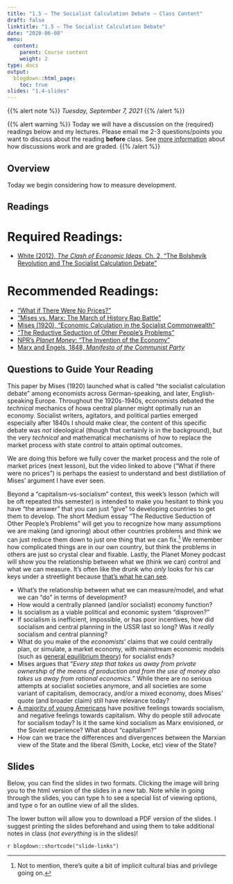 ```yaml
---
title: "1.5 — The Socialist Calculation Debate — Class Content"
draft: false
linktitle: "1.5 — The Socialist Calculation Debate"
date: "2020-06-08"
menu:
  content:
    parent: Course content
    weight: 2
type: docs
output:
  blogdown::html_page:
    toc: true
slides: "1.4-slides"
---
```


{{% alert note %}}
*Tuesday, September 7, 2021*
{{% /alert %}}

{{% alert warning %}}
Today we will have a discussion on the (required) readings below and my lectures. Please email me 2-3 questions/points you want to discuss about the reading **before** class. See [more information](/assignments/discussions) about how discussions work and are graded.
{{% /alert %}}

## <i class="fas fa-info-circle fa-lg"></i> Overview

Today we begin considering how to measure development. 

## <i class="fas fa-book-reader fa-lg"></i> Readings

# Required Readings:

- [<i class="fas fa-file-pdf"></i> White (2012), *The Clash of Economic Ideas*, Ch. 2, "The Bolshevik Revolution and The Socialist Calculation Debate"](/readings/White-2012-Ch2.pdf)

# Recommended Readings:

- [<i class="fab fa-youtube"></i> "What if There Were No Prices?"](https://www.youtube.com/watch?v=zkPGfTEZ_r4)
- [<i class="fab fa-youtube"></i> "Mises vs. Marx: The March of History Rap Battle"](https://misesvsmarx.aier.org)
- [<i class="fas fa-file-pdf"></i> Mises (1920), "Economic Calculation in the Socialist Commonwealth"](/readings/Mises-1920-Economic-Calculation.pdf)
- [<i class="fas fa-external-link-square-alt"></i> "The Reductive Seduction of Other People's Problems"](https://brightthemag.com/the-reductive-seduction-of-other-people-s-problems-3c07b307732d)
- [<i class="fas fa-podcast"></i> NPR's *Planet Money*: "The Invention of the Economy"](https://www.npr.org/sections/money/2014/03/05/286366404/episode-521-the-invention-of-the-economy)
- [<i class="fas fa-external-link-square-alt"></i> Marx and Engels, 1848, *Manifesto of the Communist Party*](https://www.marxists.org/archive/marx/works/1848/communist-manifesto/)

## Questions to Guide Your Reading
This paper by Mises (1920) launched what is called "the socialist calculation debate" among economists across German-speaking, and later, English-speaking Europe. Throughout the 1920s-1940s, economists debated the *technical* mechanics of howa central planner might optimally run an economy. Socialist writers, agitators, and political parties emerged especially after 1840s I should make clear, the content of this specific debate was *not* ideological (though that certainly is in the background), but the very *technical* and mathematical mechanisms of how to replace the market process with state control to attain optimal outcomes.

We are doing this before we fully cover the market process and the role of market prices (next lesson), but the video linked to above ("What if there were no prices") is perhaps the easiest to understand and best distillation of Mises' argument I have ever seen.

Beyond a "capitalism-vs-socialism" context, this week's lesson (which will be oft repeated this semester) is intended to make you hesitant to think you have "the answer" that you can just "give" to developing countries to get them to develop. The short Medium essay "The Reductive Seduction of Other People's Problems" will get you to recognize how many assumptions we are making (and ignoring) about other countries problems and think we can just reduce them down to just one thing that we can fix.^[Not to mention, there's quite a bit of implicit cultural bias and privilege going on.] We remember how complicated things are in our own country, but think the problems in others are just so crystal clear and fixable. Lastly, the Planet Money podcast will show you the relationship between what we (think we can) control and what we can measure. It's often like the drunk who *only* looks for his car keys under a streetlight because [that's what he can see](https://en.wikipedia.org/wiki/Streetlight_effect).


- What's the relationship between what we can measure/model, and what we can "do" in terms of development?
- How would a centrally planned (and/or socialist) economy function?
- Is socialism as a viable political and economic system “disproven?"
- If socialism is inefficient, impossible, or has poor incentives, how did socialism and central planning in the USSR last so long? Was it *really* socialism and central planning?
- What do you make of the *economists*’ claims that we could centrally plan, or simulate, a market economy, with mainstream economic models (such as [general equilibrium theory](https://en.wikipedia.org/wiki/General_equilibrium_theory)) for socialist ends?
- Mises argues that "*Every step that takes us away from private ownership of the means of production and from the use of money also takes us away from rational economics.*” While there are no serious attempts at socialist societies anymore, and all societies are some variant of capitalism, democracy, and/or a mixed economy, does Mises’ quote (and broader claim) still have relevance today?
- [A majority of young Americans](https://www.cnbc.com/2018/08/14/fewer-than-half-of-young-americans-are-positive-about-capitalism.html) have positive feelings towards socialism, and negative feelings towards capitalism. Why do people still advocate for socialism today? Is it the same kind socialism as Marx envisioned, or the Soviet experience? What about "capitalism?"
- How can we trace the differences and divergences between the Marxian view of the State and the liberal (Smith, Locke, etc) view of the State?

## <i class="fas fa-chalkboard-teacher"></i> Slides

Below, you can find the slides in two formats. Clicking the image will bring you to the html version of the slides in a new tab. Note while in going through the slides, you can type <kbd>h</kbd> to see a special list of viewing options, and type <kbd>o</kbd> for an outline view of all the slides.

The lower button will allow you to download a PDF version of the slides. I suggest printing the slides beforehand and using them to take additional notes in class (*not everything* is in the slides)!

`r blogdown::shortcode("slide-links")`